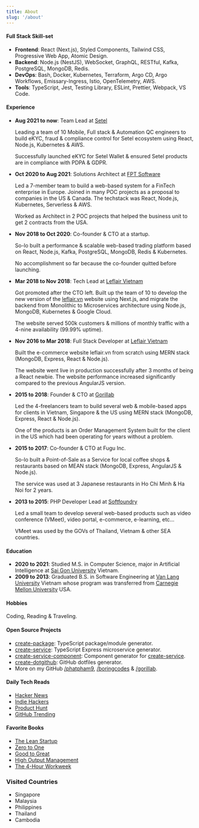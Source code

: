 ```yaml
---
title: About
slug: '/about'
---
```


#### Full Stack Skill-set

- **Frontend**: React (Next.js), Styled Components, Tailwind CSS, Progressive Web App, Atomic Design.
- **Backend**: Node.js (NestJS), WebSocket, GraphQL, RESTful, Kafka, PostgreSQL, MongoDB, Redis.
- **DevOps**: Bash, Docker, Kubernetes, Terraform, Argo CD, Argo Workflows, Emissary-Ingress, Istio, OpenTelemetry, AWS.
- **Tools**: TypeScript, Jest, Testing Library, ESLint, Prettier, Webpack, VS Code.

#### Experience

- **Aug 2021 to now**: Team Lead at [Setel](https://setel.com)

  Leading a team of 10 Mobile, Full stack & Automation QC engineers to build eKYC, fraud & compliance control for Setel ecosystem using React, Node.js, Kubernetes & AWS.

  Successfully launched eKYC for Setel Wallet & ensured Setel products are in compliance with PDPA & GDPR.

- **Oct 2020 to Aug 2021**: Solutions Architect at [FPT Software](https://www.fpt-software.com)

  Led a 7-member team to build a web-based system for a FinTech enterprise in Europe. Joined in many POC projects as a proposal to companies in the US & Canada. The techstack was React, Node.js, Kubernetes, Serverless & AWS.

  Worked as Architect in 2 POC projects that helped the business unit to get 2 contracts from the USA.

- **Nov 2018 to Oct 2020**: Co-founder & CTO at a startup.

  So-lo built a performance & scalable web-based trading platform based on React, Node.js, Kafka, PostgreSQL, MongoDB, Redis & Kubernetes.

  No accomplishment so far because the co-founder quitted before launching.

- **Mar 2018 to Nov 2018**: Tech Lead at [Leflair Vietnam](https://leflair.vn)

  Got promoted after the CTO left. Built up the team of 10 to develop the new version of the [leflair.vn](https://leflair.vn) website using Next.js, and migrate the backend from Monolithic to Microservices architecture using Node.js, MongoDB, Kubernetes & Google Cloud.

  The website served 500k customers & millions of monthly traffic with a 4-nine availability (99.99% uptime).

- **Nov 2016 to Mar 2018**: Full Stack Developer at [Leflair Vietnam](https://leflair.vn)

  Built the e-commerce website leflair.vn from scratch using MERN stack (MongoDB, Express, React & Node.js).

  The website went live in production successfully after 3 months of being a React newbie. The website performance increased significantly compared to the previous AngularJS version.

- **2015 to 2018**: Founder & CTO at [Gorillab](https://github.com/gorillab)

  Led the 4-freelancers team to build several web & mobile-based apps for clients in Vietnam, Singapore & the US using MERN stack (MongoDB, Express, React & Node.js).

  One of the products is an Order Management System built for the client in the US which had been operating for years without a problem.

- **2015 to 2017**: Co-founder & CTO at Fugu Inc.

  So-lo built a Point-of-Sale as a Service for local coffee shops & restaurants based on MEAN stack (MongoDB, Express, AngularJS & Node.js).

  The service was used at 3 Japanese restaurants in Ho Chi Minh & Ha Noi for 2 years.

- **2013 to 2015**: PHP Developer Lead at [Softfoundry](http://www.softfoundry.com)

  Led a small team to develop several web-based products such as video conference (VMeet), video portal, e-commerce, e-learning, etc...

  VMeet was used by the GOVs of Thailand, Vietnam & other SEA countries.

#### Education

- **2020 to 2021**: Studied M.S. in Computer Science, major in Artificial Intelligence at [Sai Gon University](http://sgu.edu.vn/) Vietnam.
- **2009 to 2013**: Graduated B.S. in Software Engineering at [Van Lang University](http://www.vanlanguni.edu.vn/) Vietnam whose program was transferred from [Carnegie Mellon University](https://cmu.edu) USA.

#### Hobbies

Coding, Reading & Traveling.

#### Open Source Projects

- [create-package](https://github.com/boringcodes/create-package): TypeScript package/module generator.
- [create-service](https://github.com/boringcodes/create-service): TypeScript Express microservice generator.
- [create-service-component](https://github.com/boringcodes/create-service-component): Component generator for [create-service](https://github.com/boringcodes/create-service).
- [create-dotgithub](https://github.com/boringcodes/create-dotgithub): GitHub dotfiles generator.
- More on my GitHub [/phatpham9](https://github.com/phatpham9), [/boringcodes](https://github.com/boringcodes) & [/gorillab](https://github.com/gorillab).

#### Daily Tech Reads

- [Hacker News](https://news.ycombinator.com)
- [Indie Hackers](https://www.indiehackers.com)
- [Product Hunt](https://www.producthunt.com)
- [GitHub Trending](https://github.com/trending)

#### Favorite Books

- [The Lean Startup](https://www.amazon.com/The-Lean-Startup-Eric-Ries-audiobook/dp/B005MM7HY8)
- [Zero to One](https://www.amazon.com/Zero-to-One-audiobook/dp/B00M284NY2)
- [Good to Great](https://www.amazon.com/Good-to-Great-Jim-Collins-audiobook/dp/B003VXI5MS)
- [High Output Management](https://www.amazon.com/Summary-High-Output-Management-Analysis/dp/1945251204)
- [The 4-Hour Workweek](https://www.amazon.com/4-Hour-Work-Week-Escape-Anywhere/dp/0091929113)

### Visited Countries

- Singapore
- Malaysia
- Philippines
- Thailand
- Cambodia
